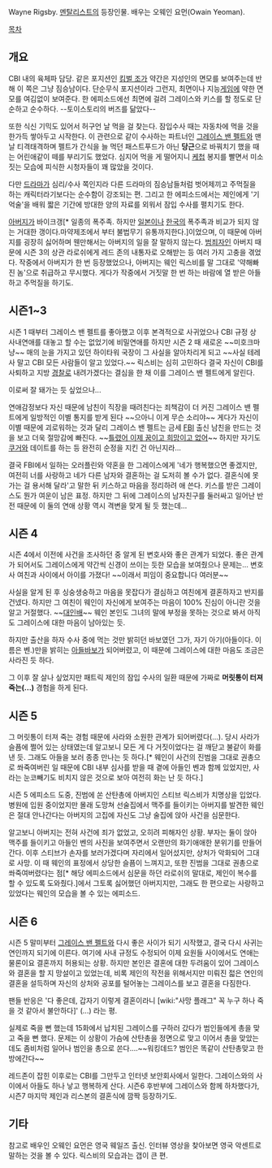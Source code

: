 Wayne Rigsby. [[멘탈리스트]]의 등장인물. 배우는 오웨인 요먼(Owain Yeoman).

[[목차]]
== 개요 ==
CBI 내의 육체파 담당. 같은 포지션인 [[킴벌 조]]가 약간은 지성인의 면모를 보여주는데 반해 이 쪽은 그냥 짐승남이다. 단순무식 포지션이라 그런지, 최면이나 지능[[게임]]에 약한 면모를 여김없이 보여준다. 한 에피소드에선 최면에 걸려 그레이스와 키스를 할 정도로 단순하고 순수하다. --토이스토리의 버즈를 닮았다--

또한 식신 기믹도 있어서 허구언 날 먹을 걸 찾는다. 잠입수사 때는 자동차에 먹을 것을 한가득 쌓아두고 시작한다. 이 관련으로 같이 수사하는 파트너인 [[그레이스 밴 펠트]]와 맨날 티격태격하며 펠트가 간식을 늘 먹던 패스트푸드가 아닌 '''당근'''으로 바꿔치기 했을 때는 어린애같이 떼를 부리기도 했었다. 심지어 먹을 게 떨어지니 [[케첩]] 봉지를 빨면서 미소짓는 모습에 피식한 시청자들이 꽤 많았을 것이다.

다만 [[드라마]]가 심리/수사 쪽인지라 다른 드라마의 짐승남들처럼 벗어제끼고 주먹질을 하는 캐릭터라기보다는 순수함이 강조되는 편. 그리고 한 에피소드에서는 제인에게 '기억술'을 배워 짧은 기간에 방대한 양의 자료를 외워서 잠입 수사를 펼치기도 한다.

[[아버지]]가 바이크갱[* 일종의 폭주족. 하지만 [[일본]]이나 [[한국]]의 폭주족과 비교가 되지 않는 거대한 갱이다.마약제조에서 부터 불법무기 유통까지한다.]이었으며, 이 때문에 아버지를 굉장히 싫어하며 웬만해서는 아버지의 일을 잘 말하지 않는다. [[범죄자]]인 아버지 때문에 시즌 3의 상관 라로쉬에게 레드 존의 내통자로 오해받는 등 여러 가지 고충을 겪었다. 작중에서 아버지가 한 번 등장했었으나, 아버지는 웨인 릭스비를 말 그대로 '약해빠진 놈'으로 취급하고 무시했다. 게다가 작중에서 거짓말 한 번 하는 바람에 열 받은 아들하고 주먹질을 하기도.
== 시즌1~3 ==
시즌 1 때부터 그레이스 밴 펠트를 좋아했고 이후 본격적으로 사귀었으나 CBI 규정 상 사내연애를 대놓고 할 수는 없었기에 비밀연애를 하지만 시즌 2 때 새로온 ~~미호크마냥~~ 매의 눈을 가지고 있던 하이타워 국장이 그 사실을 알아차리게 되고 ~~사실 테레사 말고 CBI 모든 사람들이 알고 있었다.~~ 릭스비는 심히 고민하다 결국 자신이 CBI를 사퇴하고 지방 [[경찰]]로 내려가겠다는 결심을 한 채 이를 그레이스 밴 펠트에게 알린다.

이로써 잘 돼가는 듯 싶었으나...

연애감정보다 자신 때문에 남친이 직장을 때려친다는 죄책감이 더 커진 그레이스 밴 펠트에게 일방적인 이별 통지를 받게 된다 ~~으아니 이게 무슨 소리야~~ 게다가 자신이 이별 때문에 괴로워하는 것과 달리 그레이스 밴 펠트는 금세 [[FBI]] 출신 남친을 만드는 것을 보고 더욱 절망감에 빠진다. ~~[[틀렸어 이제 꿈이고 희망이고 없어]]~~ 하지만 자기도 [[쿠거]]와 데이트를 하는 등 완전히 순정을 지킨 건 아닌지라...

결국 FBI에서 일하는 오러플린와 약혼을 한 그레이스에게 '네가 행복했으면 좋겠지만, 여전히 너를 사랑하고 네가 다른 남자와 결혼하는 걸 도저히 볼 수가 없다. 결혼식에 못 가는 걸 용서해 달라'고 말한 뒤 키스하고 마음을 정리하려 애 쓴다. 키스를 받은 그레이스도 뭔가 여운이 남은 표정. 하지만 그 뒤에 그레이스의 남자친구를 둘러싸고 일어난 반전 때문에 이 둘의 연애 상황 역시 격변을 맞게 될 듯 했는데...
== 시즌 4 ==
시즌 4에서 이전에 사건을 조사하던 중 알게 된 변호사와 좋은 관계가 되었다. 좋은 관계가 되어서도 그레이스에게 약간씩 신경이 쓰이는 듯한 모습을 보여줬으나 문제는... 변호사 여친과 사이에서 아이를 가졌다! ~~이래서 피임이 중요합니다 여러분~~

사실을 알게 된 후 싱숭생숭하고 마음을 못잡다가 결심하고 여친에게 결혼하자고 반지를 건넸다. 하지만 그 여친이 웨인이 자신에게 보여주는 마음이 100% 진심이 아니란 것을 알고 거절했다. ~~[[대인배]]~~ 웨인 본인도 그녀의 말에 부정을 못하는 것으로 봐서 아직도 그레이스에 대한 마음이 남아있는 듯.

하지만 출산을 하자 수사 중에 먹는 것만 밝히던 바보였던 그가, 자기 아기(아들이다. 이름은 벤.)만을 밝히는 [[아들바보]]가 되어버렸고, 이 때문에 그레이스에 대한 마음도 조금은 사라진 듯 하다.

그 이후 잘 살나 싶었지만 패트릭 제인의 잠입 수사의 일환 때문에 가짜로 '''머릿통이 터져 죽는(...)''' 경험을 하게 된다.

== 시즌 5 ==
그 머릿통이 터져 죽는 경험 때문에 사라와 소원한 관계가 되어버렸다(...). 당시 사라가 슬픔에 쩔어 있는 상태였는데 알고보니 모든 게 다 거짓이었다는 걸 깨닫고 불같이 화를 낸 듯. 그래도 아들을 보러 종종 만나는 듯 하다.[* 웨인이 사건의 진범을 그대로 권총으로 쏴죽여버린 일 때문에 CBI 내부 심사를 받을 때 곁에 아들인 벤과 함께 있었지만, 사라는 눈코빼기도 비치지 않은 것으로 보아 여전히 화는 난 듯 하다.]

시즌 5 에피소드 도중, 진범에 쏜 산탄총에 아버지인 스티브 릭스비가 치명상을 입었다. 병원에 입원 중이었지만 몰래 도망쳐 선술집에서 맥주를 들이키는 아버지를 발견한 웨인은 절대 안나간다는 아버지의 고집에 자신도 그냥 술집에 앉아 사건을 심문한다.

알고보니 아버지는 전혀 사건에 죄가 없었고, 오히려 피해자인 상황. 부자는 둘이 앉아 맥주를 들이키고 아들인 벤의 사진을 보여주면서 오랜만의 화기애애한 분위기를 만들어간다. 이후 스티브가 손자를 보러가겠다며 자리에서 일어섰지만, 상처가 악화되어 그대로 사망. 이 때 웨인의 표정에서 상당한 슬픔이 느껴지고, 또한 진범을 그대로 권총으로 쏴죽여버렸다는 점[* 해당 에피소드에서 심문을 하던 라로쉬의 말대로, 제인이 복수를 할 수 있도록 도와줬다.]에서 그토록 싫어했던 아버지지만, 그래도 한 편으로는 사랑하고 있었다는 웨인의 모습을 볼 수 있는 에피소드.

== 시즌 6 == 

시즌 5 말미부터 [[그레이스 밴 펠트]]와 다시 좋은 사이가 되기 시작했고, 결국 다시 사귀는 연인까지 되기에 이른다. 여기에 사내 규정도 수정되어 이제 요원들 사이에서도 연애는 물론이요 결혼까지 허용되는 상황. 하지만 본인은 결혼에 대한 두려움이 있어 그레이스와 결혼을 할 지 망설이고 있었는데, 비록 제인의 작전을 위해서지만 미뤄진 젋은 연인의 결혼을 설득하며 자신의 상처와 공포를 털어놓는 그레이스를 보고 결혼을 다짐한다. 

팬들 반응은 '다 좋은데, 갑자기 이렇게 결혼이라니 [wiki:"사망 플래그" 꼭 누구 하나 죽을 것 같아서 불안하다]' (...) 라는 평.

실제로 죽을 뻔 했는데 15화에서 납치된 그레이스를 구하러 갔다가 범인들에게 총을 맞고 죽을 뻔 했다. 문제는 이 상황이 가슴에 산탄총을 정면으로 맞고 이어서 총을 맞았는데도 좀비처럼 일어나 범인을 총으로 쏜다....~~워킹데드? 범인은 똑같이 산탄총맞고 한방에간다~~ 

레드존이 잡힌 이후로는  CBI를 그만두고 인터넷 보안회사에서 일한다. 그레이스와의 사이에서 아들도 하나 낳고 행복하게 산다. 
시즌6 후반부에 그레이스와 함께 하차했다가, 시즌7 마지막 제인과 리스본의 결혼식에 깜짝 등장하기도.

== 기타 ==
참고로 배우인 오웨인 요먼은 영국 웨일즈 출신. 인터뷰 영상을 찾아보면 영국 악센트로 말하는 것을 볼 수 있다. 릭스비의 모습과는 갭이 큰 편.
